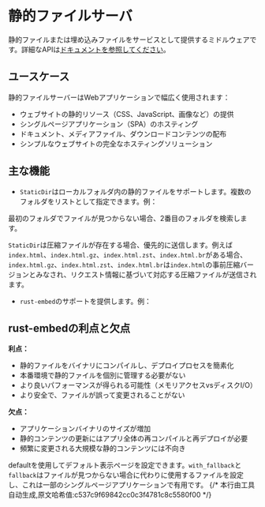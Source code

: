 # 静的ファイルサーバ


静的ファイルまたは埋め込みファイルをサービスとして提供するミドルウェアです。詳細なAPIは[ドキュメントを参照してください](https://docs.rs/salvo_extra/latest/salvo_extra/request_id/index.html)。

## ユースケース
静的ファイルサーバーはWebアプリケーションで幅広く使用されます：
- ウェブサイトの静的リソース（CSS、JavaScript、画像など）の提供
- シングルページアプリケーション（SPA）のホスティング
- ドキュメント、メディアファイル、ダウンロードコンテンツの配布
- シンプルなウェブサイトの完全なホスティングソリューション

## 主な機能

- `StaticDir`はローカルフォルダ内の静的ファイルをサポートします。複数のフォルダをリストとして指定できます。例：

<Tabs>
  <Tab label="main.rs">
<StaticDirListMainCode />
  </Tab>
  <Tab label="Cargo.toml">
<StaticDirListCargoCode />
  </Tab>
</Tabs>
  最初のフォルダでファイルが見つからない場合、2番目のフォルダを検索します。

`StaticDir`は圧縮ファイルが存在する場合、優先的に送信します。例えば`index.html`、`index.html.gz`、`index.html.zst`、`index.html.br`がある場合、`index.html.gz`、`index.html.zst`、`index.html.br`は`index.html`の事前圧縮バージョンとみなされ、リクエスト情報に基づいて対応する圧縮ファイルが送信されます。

- `rust-embed`のサポートを提供します。例：

## rust-embedの利点と欠点

**利点：**
- 静的ファイルをバイナリにコンパイルし、デプロイプロセスを簡素化
- 本番環境で静的ファイルを個別に管理する必要がない
- より良いパフォーマンスが得られる可能性（メモリアクセスvsディスクI/O）
- より安全で、ファイルが誤って変更されることがない

**欠点：**
- アプリケーションバイナリのサイズが増加
- 静的コンテンツの更新にはアプリ全体の再コンパイルと再デプロイが必要
- 頻繁に変更される大規模な静的コンテンツには不向き

<Tabs>
  <Tab label="main.rs">
<StaticEmbedFilesMainCode />
  </Tab>
  <Tab label="Cargo.toml">
<StaticEmbedFilesCargoCode />
  </Tab>
</Tabs>

defaultを使用してデフォルト表示ページを設定できます。`with_fallback`と`fallback`はファイルが見つからない場合に代わりに使用するファイルを設定し、これは一部のシングルページアプリケーションで有用です。
{/* 本行由工具自动生成,原文哈希值:c537c9f69842cc0c3f4781c8c5580f00 */}